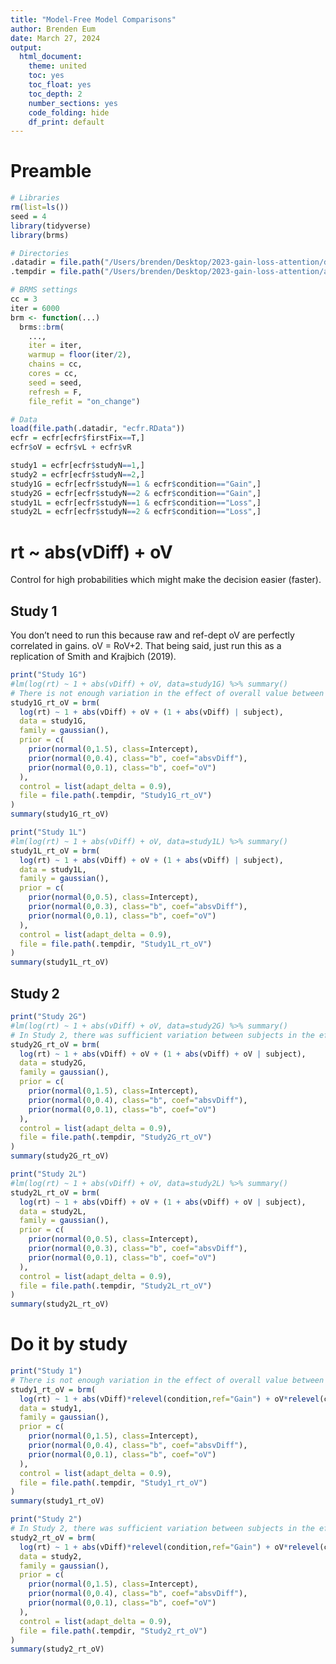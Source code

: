 ```yaml
---
title: "Model-Free Model Comparisons"
author: Brenden Eum
date: March 27, 2024
output: 
  html_document: 
    theme: united
    toc: yes
    toc_float: yes
    toc_depth: 2
    number_sections: yes
    code_folding: hide
    df_print: default
---
```


# Preamble

```r
# Libraries
rm(list=ls())
seed = 4
library(tidyverse)
library(brms)

# Directories
.datadir = file.path("/Users/brenden/Desktop/2023-gain-loss-attention/data/processed_data/datasets")
.tempdir = file.path("/Users/brenden/Desktop/2023-gain-loss-attention/analysis/outputs/temp/model_free_model_comparison")

# BRMS settings
cc = 3
iter = 6000
brm <- function(...)
  brms::brm(
    ...,
    iter = iter,
    warmup = floor(iter/2),
    chains = cc,
    cores = cc,
    seed = seed,
    refresh = F,
    file_refit = "on_change")

# Data
load(file.path(.datadir, "ecfr.RData"))
ecfr = ecfr[ecfr$firstFix==T,]
ecfr$oV = ecfr$vL + ecfr$vR

study1 = ecfr[ecfr$studyN==1,]
study2 = ecfr[ecfr$studyN==2,]
study1G = ecfr[ecfr$studyN==1 & ecfr$condition=="Gain",]
study2G = ecfr[ecfr$studyN==2 & ecfr$condition=="Gain",]
study1L = ecfr[ecfr$studyN==1 & ecfr$condition=="Loss",]
study2L = ecfr[ecfr$studyN==2 & ecfr$condition=="Loss",]
```

# rt ~ abs(vDiff) + oV

Control for high probabilities which might make the decision easier (faster).

## Study 1
You don't need to run this because raw and ref-dept oV are perfectly correlated in gains. oV = RoV+2. That being said, just run this as a replication of Smith and Krajbich (2019).
```r
print("Study 1G")
#lm(log(rt) ~ 1 + abs(vDiff) + oV, data=study1G) %>% summary()
# There is not enough variation in the effect of overall value between subjects. That means sd(oV) ends up being too small and the sampler goes crazy trying to figure out how to sample from it's posterior. It causes a bunch of divergent transitions and issues with low Effective Sample Size. As soon as you take out subject-level variation in the effect of overall value on log(rt), these problems go away. That's why I've opted to only include a population-level effect of overall value.
study1G_rt_oV = brm(
  log(rt) ~ 1 + abs(vDiff) + oV + (1 + abs(vDiff) | subject),
  data = study1G,
  family = gaussian(),
  prior = c(
    prior(normal(0,1.5), class=Intercept), 
    prior(normal(0,0.4), class="b", coef="absvDiff"),
    prior(normal(0,0.1), class="b", coef="oV")
  ),
  control = list(adapt_delta = 0.9),
  file = file.path(.tempdir, "Study1G_rt_oV")
)
summary(study1G_rt_oV)

print("Study 1L")
#lm(log(rt) ~ 1 + abs(vDiff) + oV, data=study1L) %>% summary()
study1L_rt_oV = brm(
  log(rt) ~ 1 + abs(vDiff) + oV + (1 + abs(vDiff) | subject),
  data = study1L,
  family = gaussian(),
  prior = c(
    prior(normal(0,0.5), class=Intercept), 
    prior(normal(0,0.3), class="b", coef="absvDiff"),
    prior(normal(0,0.1), class="b", coef="oV")
  ),
  control = list(adapt_delta = 0.9),
  file = file.path(.tempdir, "Study1L_rt_oV")
)
summary(study1L_rt_oV)
```
## Study 2
```r
print("Study 2G")
#lm(log(rt) ~ 1 + abs(vDiff) + oV, data=study2G) %>% summary()
# In Study 2, there was sufficient variation between subjects in the effect for overall value, so it was reintroduced back into the regression. This did not produce any errors or warnings like in Study 1.
study2G_rt_oV = brm(
  log(rt) ~ 1 + abs(vDiff) + oV + (1 + abs(vDiff) + oV | subject),
  data = study2G,
  family = gaussian(),
  prior = c(
    prior(normal(0,1.5), class=Intercept), 
    prior(normal(0,0.4), class="b", coef="absvDiff"),
    prior(normal(0,0.1), class="b", coef="oV")
  ),
  control = list(adapt_delta = 0.9),
  file = file.path(.tempdir, "Study2G_rt_oV")
)
summary(study2G_rt_oV)

print("Study 2L")
#lm(log(rt) ~ 1 + abs(vDiff) + oV, data=study2L) %>% summary()
study2L_rt_oV = brm(
  log(rt) ~ 1 + abs(vDiff) + oV + (1 + abs(vDiff) + oV | subject),
  data = study2L,
  family = gaussian(),
  prior = c(
    prior(normal(0,0.5), class=Intercept), 
    prior(normal(0,0.3), class="b", coef="absvDiff"),
    prior(normal(0,0.1), class="b", coef="oV")
  ),
  control = list(adapt_delta = 0.9),
  file = file.path(.tempdir, "Study2L_rt_oV")
)
summary(study2L_rt_oV)
```

# Do it by study

```r
print("Study 1")
# There is not enough variation in the effect of overall value between subjects. That means sd(oV) ends up being too small and the sampler goes crazy trying to figure out how to sample from it's posterior. It causes a bunch of divergent transitions and issues with low Effective Sample Size. As soon as you take out subject-level variation in the effect of overall value on log(rt), these problems go away. That's why I've opted to only include a population-level effect of overall value. My gut feeling is that this has something to do with the perceptual nature of the stimuli and how little variance there is in overall value. I feel like the combination of these two factors ends up meaning that people respond to the overall value effect in a similar manner. Not sure what more to do about it, but it's not really the focus of this paper or this analysis.
study1_rt_oV = brm(
  log(rt) ~ 1 + abs(vDiff)*relevel(condition,ref="Gain") + oV*relevel(condition,ref="Gain") + (1 + abs(vDiff)*relevel(condition,ref="Gain") | subject),
  data = study1,
  family = gaussian(),
  prior = c(
    prior(normal(0,1.5), class=Intercept), 
    prior(normal(0,0.4), class="b", coef="absvDiff"),
    prior(normal(0,0.1), class="b", coef="oV")
  ),
  control = list(adapt_delta = 0.9),
  file = file.path(.tempdir, "Study1_rt_oV")
)
summary(study1_rt_oV)
```

```r
print("Study 2")
# In Study 2, there was sufficient variation between subjects in the effect for overall value, so it was reintroduced back into the regression. This did not produce any errors or warnings like in Study 1. I have a feeling it makes more sense to include subject-level variance in the overall value effect here because the stimuli are presented numerically and there's significantly more variance in the overall values that they are exposed to. This allows for a lot more heterogeneous response to the information presented on the screen than perceptual stimuli (which are already hard to distinguish), like in study 1.
study2_rt_oV = brm(
  log(rt) ~ 1 + abs(vDiff)*relevel(condition,ref="Gain") + oV*relevel(condition,ref="Gain") + (1 + abs(vDiff)*relevel(condition,ref="Gain") + oV*relevel(condition,ref="Gain") | subject),
  data = study2,
  family = gaussian(),
  prior = c(
    prior(normal(0,1.5), class=Intercept), 
    prior(normal(0,0.4), class="b", coef="absvDiff"),
    prior(normal(0,0.1), class="b", coef="oV")
  ),
  control = list(adapt_delta = 0.9),
  file = file.path(.tempdir, "Study2_rt_oV")
)
summary(study2_rt_oV)
```

